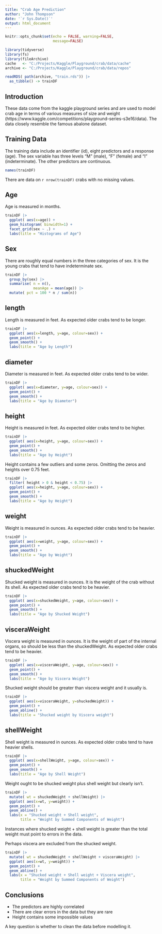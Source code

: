 ```yaml
---
title: "Crab Age Prediction"
author: "John Thompson"
date: '`r Sys.Date()`'
output: html_document
---
```


```r
knitr::opts_chunk$set(echo = FALSE, warning=FALSE,
                      message=FALSE)

library(tidyverse)
library(fs)
library(fileArchive)
cache   <- "C:/Projects/Kaggle/Playground/crab/data/cache"
archive <- "C:/Projects/Kaggle/Playground/crab/data/repos"

readRDS( path(archive, "train.rds")) |>
  as_tibble() -> trainDF
```

## Introduction

These data come from the kaggle playground series and are used to model crab age in terms of various measures of size and weight (https://www.kaggle.com/competitions/playground-series-s3e16/data). The data closely resemble the famous abalone dataset.

## Training Data

The training data include an identifier (id), eight predictors and a response (age). The sex variable has three levels "M" (male), "F" (female) and "I" (indeterminate). The other predictors are continuous.

```r
names(trainDF)
```

There are data on `r nrow(trainDF)` crabs with no missing values.

## Age

Age is measured in months.

```r
trainDF |>
  ggplot( aes(x=age)) +
  geom_histogram( binwidth=1) +
  facet_grid(sex ~ .) +
  labs(title = "Histograms of Age")
```

## Sex

There are roughly equal numbers in the three categories of sex. It is the young crabs that tend to have indeterminate sex.

```r
trainDF |>
  group_by(sex) |>
  summarise( n = n(),
             meanAge = mean(age)) |>
  mutate( pct = 100 * n / sum(n))
```

## length

Length is measured in feet. As expected older crabs tend to be longer.

```r
trainDF |>
  ggplot( aes(x=length, y=age, colour=sex)) +
  geom_point() +
  geom_smooth() +
  labs(title = "Age by Length")
```

## diameter

Diameter is measured in feet. As expected older crabs tend to be wider.

```r
trainDF |>
  ggplot( aes(x=diameter, y=age, colour=sex)) +
  geom_point() +
  geom_smooth() +
  labs(title = "Age by Diameter")
```

## height

Height is measured in feet. As expected older crabs tend to be higher.

```r
trainDF |>
  ggplot( aes(x=height, y=age, colour=sex)) +
  geom_point() +
  geom_smooth() +
  labs(title = "Age by Height")
```

Height contains a few outliers and some zeros. Omitting the zeros and heights over 0.75 feet.

```r
trainDF |>
  filter( height > 0 & height < 0.75) |>
  ggplot( aes(x=height, y=age, colour=sex)) +
  geom_point() +
  geom_smooth() +
  labs(title = "Age by Height")
```


## weight

Weight is measured in ounces. As expected older crabs tend to be heavier.

```r
trainDF |>
  ggplot( aes(x=weight, y=age, colour=sex)) +
  geom_point() +
  geom_smooth() +
  labs(title = "Age by Weight")
```

## shuckedWeight

Shucked weight is measured in ounces. It is the weight of the crab without its shell. As expected older crabs tend to be heavier.

```r
trainDF |>
  ggplot( aes(x=shuckedWeight, y=age, colour=sex)) +
  geom_point() +
  geom_smooth() +
  labs(title = "Age by Shucked Weight")
```

## visceraWeight

Viscera weight is measured in ounces. It is the weight of part of the internal organs, so should be less than the shuckedWeight. As expected older crabs tend to be heavier.

```r
trainDF |>
  ggplot( aes(x=visceraWeight, y=age, colour=sex)) +
  geom_point() +
  geom_smooth() +
  labs(title = "Age by Viscera Weight")
```

Shucked weight should be greater than viscera weight and it usually is.

```r
trainDF |>
  ggplot( aes(x=visceraWeight, y=shuckedWeight)) +
  geom_point() +
  geom_abline() +
  labs(title = "Shucked weight by Viscera weight")
```

## shellWeight

Shell weight is measured in ounces. As expected older crabs tend to have heavier shells.

```r
trainDF |>
  ggplot( aes(x=shellWeight, y=age, colour=sex)) +
  geom_point() +
  geom_smooth() +
  labs(title = "Age by Shell Weight")
```

Weight ought to be shucked weight plus shell weight but clearly isn't.

```r
trainDF |>
  mutate( wt = shuckedWeight + shellWeight) |>
  ggplot( aes(x=wt, y=weight)) +
  geom_point() +
  geom_abline() +
  labs(x = "Shucked weight + Shell weight",
       title = "Weight by Summed Components of Weight")
```

Instances where shucked weight + shell weight is greater than the total weight must point to errors in the data.  

Perhaps viscera are excluded from the shucked weight.
```r
trainDF |>
  mutate( wt = shuckedWeight + shellWeight + visceraWeight) |>
  ggplot( aes(x=wt, y=weight)) +
  geom_point() +
  geom_abline() +
  labs(x = "Shucked weight + Shell weight + Viscera weight",
       title = "Weight by Summed Components of Weight")
```


## Conclusions

- The predictors are highly correlated  
- There are clear errors in the data but they are rare  
- Height contains some impossible values  

A key question is whether to clean the data before modelling it.
